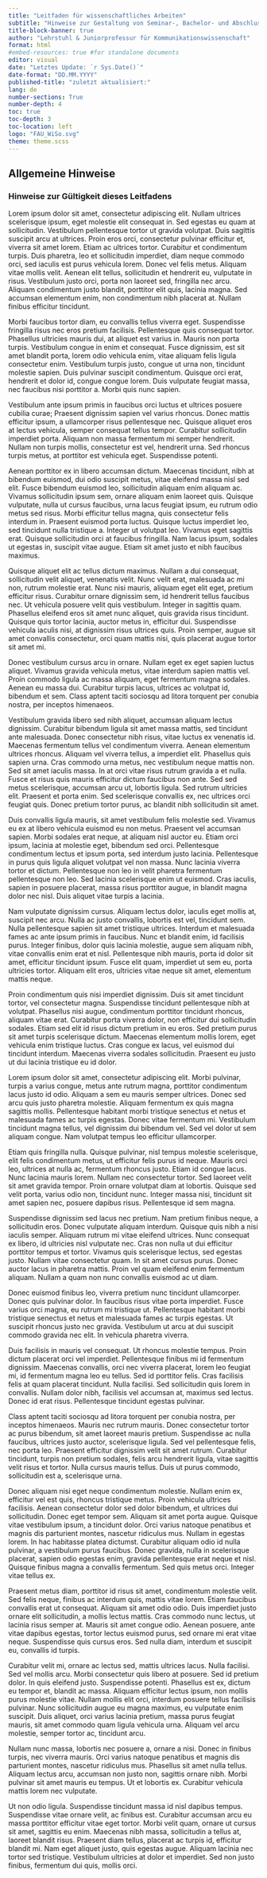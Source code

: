 ```yaml
---
title: "Leitfaden für wissenschaftliches Arbeiten"
subtitle: "Hinweise zur Gestaltung von Seminar-, Bachelor- und Abschlussarbeiten an Lehrstuhl & Juniorprofessur für Kommunikationswissenschaft"
title-block-banner: true
author: "Lehrstuhl & Juniorprofessur für Kommunikationswissenschaft"
format: html
#embed-resources: true #for standalone documents
editor: visual
date: "Letztes Update: `r Sys.Date()`"
date-format: "DD.MM.YYYY"
published-title: "zuletzt aktualisiert:"
lang: de
number-sections: True
number-depth: 4
toc: true
toc-depth: 3
toc-location: left
logo: "FAU_WiSo.svg"
theme: theme.scss
---
```


## Allgemeine Hinweise

### Hinweise zur Gültigkeit dieses Leitfadens

Lorem ipsum dolor sit amet, consectetur adipiscing elit. Nullam ultrices scelerisque ipsum, eget molestie elit consequat in. Sed egestas eu quam at sollicitudin. Vestibulum pellentesque tortor ut gravida volutpat. Duis sagittis suscipit arcu at ultrices. Proin eros orci, consectetur pulvinar efficitur et, viverra sit amet lorem. Etiam ac ultrices tortor. Curabitur et condimentum turpis. Duis pharetra, leo et sollicitudin imperdiet, diam neque commodo orci, sed iaculis est purus vehicula lorem. Donec vel felis metus. Aliquam vitae mollis velit. Aenean elit tellus, sollicitudin et hendrerit eu, vulputate in risus. Vestibulum justo orci, porta non laoreet sed, fringilla nec arcu. Aliquam condimentum justo blandit, porttitor elit quis, lacinia magna. Sed accumsan elementum enim, non condimentum nibh placerat at. Nullam finibus efficitur tincidunt.

Morbi faucibus tortor diam, eu convallis tellus viverra eget. Suspendisse fringilla risus nec eros pretium facilisis. Pellentesque quis consequat tortor. Phasellus ultricies mauris dui, at aliquet est varius in. Mauris non porta turpis. Vestibulum congue in enim et consequat. Fusce dignissim, est sit amet blandit porta, lorem odio vehicula enim, vitae aliquam felis ligula consectetur enim. Vestibulum turpis justo, congue ut urna non, tincidunt molestie sapien. Duis pulvinar suscipit condimentum. Quisque orci erat, hendrerit et dolor id, congue congue lorem. Duis vulputate feugiat massa, nec faucibus nisi porttitor a. Morbi quis nunc sapien.

Vestibulum ante ipsum primis in faucibus orci luctus et ultrices posuere cubilia curae; Praesent dignissim sapien vel varius rhoncus. Donec mattis efficitur ipsum, a ullamcorper risus pellentesque nec. Quisque aliquet eros at lectus vehicula, semper consequat tellus tempor. Curabitur sollicitudin imperdiet porta. Aliquam non massa fermentum mi semper hendrerit. Nullam non turpis mollis, consectetur est vel, hendrerit urna. Sed rhoncus turpis metus, at porttitor est vehicula eget. Suspendisse potenti.

Aenean porttitor ex in libero accumsan dictum. Maecenas tincidunt, nibh at bibendum euismod, dui odio suscipit metus, vitae eleifend massa nisl sed elit. Fusce bibendum euismod leo, sollicitudin aliquam enim aliquam ac. Vivamus sollicitudin ipsum sem, ornare aliquam enim laoreet quis. Quisque vulputate, nulla ut cursus faucibus, urna lacus feugiat ipsum, eu rutrum odio metus sed risus. Morbi efficitur tellus magna, quis consectetur felis interdum in. Praesent euismod porta luctus. Quisque luctus imperdiet leo, sed tincidunt nulla tristique a. Integer ut volutpat leo. Vivamus eget sagittis erat. Quisque sollicitudin orci at faucibus fringilla. Nam lacus ipsum, sodales ut egestas in, suscipit vitae augue. Etiam sit amet justo et nibh faucibus maximus.

Quisque aliquet elit ac tellus dictum maximus. Nullam a dui consequat, sollicitudin velit aliquet, venenatis velit. Nunc velit erat, malesuada ac mi non, rutrum molestie erat. Nunc nisi mauris, aliquam eget elit eget, pretium efficitur risus. Curabitur ornare dignissim sem, id hendrerit tellus faucibus nec. Ut vehicula posuere velit quis vestibulum. Integer in sagittis quam. Phasellus eleifend eros sit amet nunc aliquet, quis gravida risus tincidunt. Quisque quis tortor lacinia, auctor metus in, efficitur dui. Suspendisse vehicula iaculis nisi, at dignissim risus ultrices quis. Proin semper, augue sit amet convallis consectetur, orci quam mattis nisi, quis placerat augue tortor sit amet mi.

Donec vestibulum cursus arcu in ornare. Nullam eget ex eget sapien luctus aliquet. Vivamus gravida vehicula metus, vitae interdum sapien mattis vel. Proin commodo ligula ac massa aliquam, eget fermentum magna sodales. Aenean eu massa dui. Curabitur turpis lacus, ultrices ac volutpat id, bibendum et sem. Class aptent taciti sociosqu ad litora torquent per conubia nostra, per inceptos himenaeos.

Vestibulum gravida libero sed nibh aliquet, accumsan aliquam lectus dignissim. Curabitur bibendum ligula sit amet massa mattis, sed tincidunt ante malesuada. Donec consectetur nibh risus, vitae luctus ex venenatis id. Maecenas fermentum tellus vel condimentum viverra. Aenean elementum ultrices rhoncus. Aliquam vel viverra tellus, a imperdiet elit. Phasellus quis sapien urna. Cras commodo urna metus, nec vestibulum neque mattis non. Sed sit amet iaculis massa. In at orci vitae risus rutrum gravida a et nulla. Fusce et risus quis mauris efficitur dictum faucibus non ante. Sed sed metus scelerisque, accumsan arcu ut, lobortis ligula. Sed rutrum ultricies elit. Praesent et porta enim. Sed scelerisque convallis ex, nec ultrices orci feugiat quis. Donec pretium tortor purus, ac blandit nibh sollicitudin sit amet.

Duis convallis ligula mauris, sit amet vestibulum felis molestie sed. Vivamus eu ex at libero vehicula euismod eu non metus. Praesent vel accumsan sapien. Morbi sodales erat neque, at aliquam nisl auctor eu. Etiam orci ipsum, lacinia at molestie eget, bibendum sed orci. Pellentesque condimentum lectus et ipsum porta, sed interdum justo lacinia. Pellentesque in purus quis ligula aliquet volutpat vel non massa. Nunc lacinia viverra tortor et dictum. Pellentesque non leo in velit pharetra fermentum pellentesque non leo. Sed lacinia scelerisque enim ut euismod. Cras iaculis, sapien in posuere placerat, massa risus porttitor augue, in blandit magna dolor nec nisl. Duis aliquet vitae turpis a lacinia.

Nam vulputate dignissim cursus. Aliquam lectus dolor, iaculis eget mollis at, suscipit nec arcu. Nulla ac justo convallis, lobortis est vel, tincidunt sem. Nulla pellentesque sapien sit amet tristique ultrices. Interdum et malesuada fames ac ante ipsum primis in faucibus. Nunc et blandit enim, id facilisis purus. Integer finibus, dolor quis lacinia molestie, augue sem aliquam nibh, vitae convallis enim erat et nisl. Pellentesque nibh mauris, porta id dolor sit amet, efficitur tincidunt ipsum. Fusce elit quam, imperdiet ut sem eu, porta ultricies tortor. Aliquam elit eros, ultricies vitae neque sit amet, elementum mattis neque.

Proin condimentum quis nisi imperdiet dignissim. Duis sit amet tincidunt tortor, vel consectetur magna. Suspendisse tincidunt pellentesque nibh at volutpat. Phasellus nisi augue, condimentum porttitor tincidunt rhoncus, aliquam vitae erat. Curabitur porta viverra dolor, non efficitur dui sollicitudin sodales. Etiam sed elit id risus dictum pretium in eu eros. Sed pretium purus sit amet turpis scelerisque dictum. Maecenas elementum mollis lorem, eget vehicula enim tristique luctus. Cras congue ex lacus, vel euismod dui tincidunt interdum. Maecenas viverra sodales sollicitudin. Praesent eu justo ut dui lacinia tristique eu id dolor.

Lorem ipsum dolor sit amet, consectetur adipiscing elit. Morbi pulvinar, turpis a varius congue, metus ante rutrum magna, porttitor condimentum lacus justo id odio. Aliquam a sem eu mauris semper ultrices. Donec sed arcu quis justo pharetra molestie. Aliquam fermentum ex quis magna sagittis mollis. Pellentesque habitant morbi tristique senectus et netus et malesuada fames ac turpis egestas. Donec vitae fermentum mi. Vestibulum tincidunt magna tellus, vel dignissim dui bibendum vel. Sed vel dolor ut sem aliquam congue. Nam volutpat tempus leo efficitur ullamcorper.

Etiam quis fringilla nulla. Quisque pulvinar, nisl tempus molestie scelerisque, elit felis condimentum metus, ut efficitur felis purus id neque. Mauris orci leo, ultrices at nulla ac, fermentum rhoncus justo. Etiam id congue lacus. Nunc lacinia mauris lorem. Nullam nec consectetur tortor. Sed laoreet velit sit amet gravida tempor. Proin ornare volutpat diam at lobortis. Quisque sed velit porta, varius odio non, tincidunt nunc. Integer massa nisi, tincidunt sit amet sapien nec, posuere dapibus risus. Pellentesque id sem magna.

Suspendisse dignissim sed lacus nec pretium. Nam pretium finibus neque, a sollicitudin eros. Donec vulputate aliquam interdum. Quisque quis nibh a nisi iaculis semper. Aliquam rutrum mi vitae eleifend ultrices. Nunc consequat ex libero, id ultricies nisl vulputate nec. Cras non nulla ut dui efficitur porttitor tempus et tortor. Vivamus quis scelerisque lectus, sed egestas justo. Nullam vitae consectetur quam. In sit amet cursus purus. Donec auctor lacus in pharetra mattis. Proin vel quam eleifend enim fermentum aliquam. Nullam a quam non nunc convallis euismod ac ut diam.

Donec euismod finibus leo, viverra pretium nunc tincidunt ullamcorper. Donec quis pulvinar dolor. In faucibus risus vitae porta imperdiet. Fusce varius orci magna, eu rutrum mi tristique ut. Pellentesque habitant morbi tristique senectus et netus et malesuada fames ac turpis egestas. Ut suscipit rhoncus justo nec gravida. Vestibulum ut arcu at dui suscipit commodo gravida nec elit. In vehicula pharetra viverra.

Duis facilisis in mauris vel consequat. Ut rhoncus molestie tempus. Proin dictum placerat orci vel imperdiet. Pellentesque finibus mi id fermentum dignissim. Maecenas convallis, orci nec viverra placerat, lorem leo feugiat mi, id fermentum magna leo eu tellus. Sed id porttitor felis. Cras facilisis felis at quam placerat tincidunt. Nulla facilisi. Sed sollicitudin quis lorem in convallis. Nullam dolor nibh, facilisis vel accumsan at, maximus sed lectus. Donec id erat risus. Pellentesque tincidunt egestas pulvinar.

Class aptent taciti sociosqu ad litora torquent per conubia nostra, per inceptos himenaeos. Mauris nec rutrum mauris. Donec consectetur tortor ac purus bibendum, sit amet laoreet mauris pretium. Suspendisse ac nulla faucibus, ultrices justo auctor, scelerisque ligula. Sed vel pellentesque felis, nec porta leo. Praesent efficitur dignissim velit sit amet rutrum. Curabitur tincidunt, turpis non pretium sodales, felis arcu hendrerit ligula, vitae sagittis velit risus et tortor. Nulla cursus mauris tellus. Duis ut purus commodo, sollicitudin est a, scelerisque urna.

Donec aliquam nisi eget neque condimentum molestie. Nullam enim ex, efficitur vel est quis, rhoncus tristique metus. Proin vehicula ultrices facilisis. Aenean consectetur dolor sed dolor bibendum, et ultrices dui sollicitudin. Donec eget tempor sem. Aliquam sit amet porta augue. Quisque vitae vestibulum ipsum, a tincidunt dolor. Orci varius natoque penatibus et magnis dis parturient montes, nascetur ridiculus mus. Nullam in egestas lorem. In hac habitasse platea dictumst. Curabitur aliquam odio id nulla pulvinar, a vestibulum purus faucibus. Donec gravida, nulla in scelerisque placerat, sapien odio egestas enim, gravida pellentesque erat neque et nisl. Quisque finibus magna a convallis fermentum. Sed quis metus orci. Integer vitae tellus ex.

Praesent metus diam, porttitor id risus sit amet, condimentum molestie velit. Sed felis neque, finibus ac interdum quis, mattis vitae lorem. Etiam faucibus convallis erat ut consequat. Aliquam sit amet odio odio. Duis imperdiet justo ornare elit sollicitudin, a mollis lectus mattis. Cras commodo nunc lectus, ut lacinia risus semper at. Mauris sit amet congue odio. Aenean posuere, ante vitae dapibus egestas, tortor lectus euismod purus, sed ornare mi erat vitae neque. Suspendisse quis cursus eros. Sed nulla diam, interdum et suscipit eu, convallis id turpis.

Curabitur velit mi, ornare ac lectus sed, mattis ultrices lacus. Nulla facilisi. Sed vel mollis arcu. Morbi consectetur quis libero at posuere. Sed id pretium dolor. In quis eleifend justo. Suspendisse potenti. Phasellus est ex, dictum eu tempor et, blandit ac massa. Aliquam efficitur lectus ipsum, non mollis purus molestie vitae. Nullam mollis elit orci, interdum posuere tellus facilisis pulvinar. Nunc sollicitudin augue eu magna maximus, eu vulputate enim suscipit. Duis aliquet, orci varius lacinia pretium, massa purus feugiat mauris, sit amet commodo quam ligula vehicula urna. Aliquam vel arcu molestie, semper tortor ac, tincidunt arcu.

Nullam nunc massa, lobortis nec posuere a, ornare a nisi. Donec in finibus turpis, nec viverra mauris. Orci varius natoque penatibus et magnis dis parturient montes, nascetur ridiculus mus. Phasellus sit amet nulla tellus. Aliquam lectus arcu, accumsan non justo non, sagittis ornare nibh. Morbi pulvinar sit amet mauris eu tempus. Ut et lobortis ex. Curabitur vehicula mattis lorem nec vulputate.

Ut non odio ligula. Suspendisse tincidunt massa id nisl dapibus tempus. Suspendisse vitae ornare velit, ac finibus est. Curabitur accumsan arcu eu massa porttitor efficitur vitae eget tortor. Morbi velit quam, ornare ut cursus sit amet, sagittis eu enim. Maecenas nibh massa, sollicitudin a tellus at, laoreet blandit risus. Praesent diam tellus, placerat ac turpis id, efficitur blandit mi. Nam eget aliquet justo, quis egestas augue. Aliquam lacinia nec tortor sed tristique. Vestibulum ultricies at dolor et imperdiet. Sed non justo finibus, fermentum dui quis, mollis orci.
